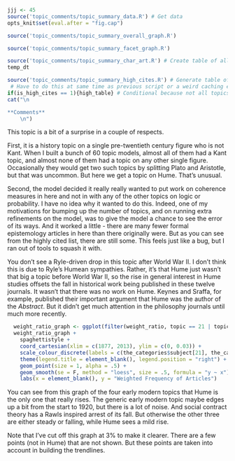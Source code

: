 ```r
jjj <- 45
source('topic_comments/topic_summary_data.R') # Get data
opts_knit$set(eval.after = "fig.cap")
```

```r
source('topic_comments/topic_summary_overall_graph.R')
```

```r
source('topic_comments/topic_summary_facet_graph.R')
```

```r
source('topic_comments/topic_summary_char_art.R') # Create table of all articles in topic
temp_dt
```

```r
source('topic_comments/topic_summary_high_cites.R') # Generate table of highly cited articles. 
 # Have to do this at same time as previous script or a weird caching error occurs.
if(is_high_cites == 1){high_table} # Conditional because not all topics have high cites
cat("\n

**Comments**
	\n")
```

This topic is a bit of a surprise in a couple of respects. 

First, it is a history topic on a single pre-twentieth century figure who is not Kant. When I built a bunch of 60 topic models, almost all of them had a Kant topic, and almost none of them had a topic on any other single figure. Occasionally they would get two such topics by splitting Plato and Aristotle, but that was uncommon. But here we get a topic on Hume. That's unusual.

Second, the model decided it really really wanted to put work on coherence measures in here and not in with any of the other topics on logic or probability. I have no idea why it wanted to do this. Indeed, one of my motivations for bumping up the number of topics, and on running extra refinements on the model, was to give the model a chance to see the error of its ways. And it worked a little - there are many fewer formal epistemology articles in here than there originally were. But as you can see from the highly cited list, there are still some. This feels just like a bug, but I ran out of tools to squash it with.

You don't see a Ryle-driven drop in this topic after World War II. I don't think this is due to Ryle's Humean sympathies. Rather, it's that Hume just wasn't that big a topic before World War II, so the rise in general interest in Hume studies offsets the fall in historical work being published in these twelve journals. It wasn't that there was no work on Hume. Keynes and Sraffa, for example, published their important argument that Hume was the author of the _Abstract_. But it didn't get much attention in the philosophy journals until much more recently.

```r
  weight_ratio_graph <- ggplot(filter(weight_ratio, topic == 21 | topic == 31 | topic == 32 | topic == 45), aes(x = year, y = y, color=topic, group=topic))
  weight_ratio_graph + 
    spaghettistyle +
    coord_cartesian(xlim = c(1877, 2013), ylim = c(0, 0.03)) +
    scale_colour_discrete(labels = c(the_categories$subject[21], the_categories$subject[31], the_categories$subject[32], the_categories$subject[45])) + 
    theme(legend.title = element_blank(), legend.position = "right") +
    geom_point(size = 1, alpha = .5) +
    geom_smooth(se = F, method = "loess", size = .5, formula = "y ~ x") +
    labs(x = element_blank(), y = "Weighted Frequency of Articles")
```

You can see from this graph of the four early modern topics that Hume is the only one that really rises. The generic early modern topic maybe edges up a bit from the start to 1920, but there is a lot of noise. And social contract theory has a Rawls inspired arrest of its fall. But otherwise the other three are either steady or falling, while Hume sees a mild rise.

Note that I've cut off this graph at 3% to make it clearer. There are a few points (not in Hume) that are not shown. But these points are taken into account in building the trendlines.
